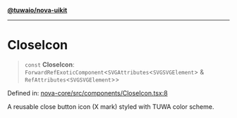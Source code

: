 [**@tuwaio/nova-uikit**](../../../README.md)

***

# CloseIcon

> `const` **CloseIcon**: `ForwardRefExoticComponent`\<`SVGAttributes`\<`SVGSVGElement`\> & `RefAttributes`\<`SVGSVGElement`\>\>

Defined in: [nova-core/src/components/CloseIcon.tsx:8](https://github.com/TuwaIO/nova-uikit/blob/c69d70bbcd3d3865c2d9c455fb00166e33b0b316/packages/nova-core/src/components/CloseIcon.tsx#L8)

A reusable close button icon (X mark) styled with TUWA color scheme.
